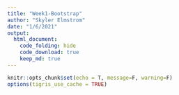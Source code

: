 ```yaml
---
title: "Week1-Bootstrap"
author: "Skyler Elmstrom"
date: "1/6/2021"
output:
  html_document:
    code_folding: hide
    code_download: true
    keep_md: true
---
```


```r
knitr::opts_chunk$set(echo = T, message=F, warning=F)
options(tigris_use_cache = TRUE)
```




